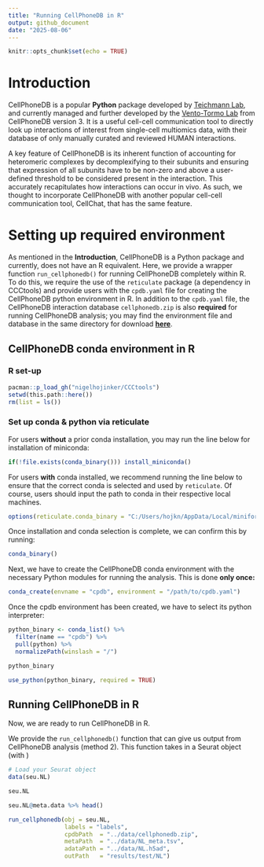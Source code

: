 ```yaml
---
title: "Running CellPhoneDB in R"
output: github_document
date: "2025-08-06"
---
```


```r
knitr::opts_chunk$set(echo = TRUE)
```

# Introduction

CellPhoneDB is a popular **Python** package developed by [Teichmann Lab](https://www.teichlab.org/), and currently managed and further developed by the [Vento-Tormo Lab](https://ventolab.org/) from CellPhoneDB version 3. It is a useful cell-cell communication tool to directly look up interactions of interest from single-cell multiomics data, with their database of only manually curated and reviewed HUMAN interactions. 

A key feature of CellPhoneDB is its inherent function of accounting for heteromeric complexes by decomplexifying to their subunits and ensuring that expression of all subunits have to be non-zero and above a user-defined threshold to be considered present in the interaction. This accurately recapitulates how interactions can occur in vivo. As such, we thought to incorporate CellPhoneDB with another popular cell-cell communication tool, CellChat, that has the same feature.

# Setting up required environment

As mentioned in the **Introduction**, CellPhoneDB is a Python package and currently, does not have an R equivalent. Here, we provide a wrapper function `run_cellphonedb()` for running CellPhoneDB completely within R. To do this, we require the use of the `reticulate` package (a dependency in CCCtools) and provide users with the `cpdb.yaml` file for creating the CellPhoneDB python environment in R. In addition to the `cpdb.yaml` file, the CellPhoneDB interaction database `cellphonedb.zip` is also **required** for running CellPhoneDB analysis; you may find the environment file and database in the same directory for download [**here**](../data/).

## CellPhoneDB conda environment in R

### R set-up

```r
pacman::p_load_gh("nigelhojinker/CCCtools")
setwd(this.path::here())
rm(list = ls())
```

### Set up conda & python via reticulate

For users **without** a prior conda installation, you may run the line below for installation of miniconda:

```r
if(!file.exists(conda_binary())) install_miniconda()
```

For users **with** conda installed, we recommend running the line below to ensure that the correct conda is selected and used by `reticulate`. 
Of course, users should input the path to conda in their respective local machines.

```r
options(reticulate.conda_binary = "C:/Users/hojkn/AppData/Local/miniforge3/condabin/conda.bat")
```

Once installation and conda selection is complete, we can confirm this by running:

```r
conda_binary()
```

Next, we have to create the CellPhoneDB conda environment with the necessary Python modules for running the analysis.
This is done **only once:**

```r
conda_create(envname = "cpdb", environment = "/path/to/cpdb.yaml")
```

Once the cpdb environment has been created, we have to select its python interpreter:

```r
python_binary <- conda_list() %>%
  filter(name == "cpdb") %>%
  pull(python) %>%
  normalizePath(winslash = "/")

python_binary

use_python(python_binary, required = TRUE)
```

## Running CellPhoneDB in R

Now, we are ready to run CellPhoneDB in R.

We provide the `run_cellphonedb()` function that can give us output from CellPhoneDB analysis (method 2).
This function takes in a Seurat object (with )

```r
# Load your Seurat object
data(seu.NL)

seu.NL

seu.NL@meta.data %>% head()

run_cellphonedb(obj = seu.NL,
                labels = "labels",
                cpdbPath  = "../data/cellphonedb.zip",
                metaPath  = "../data/NL_meta.tsv",
                adataPath = "../data/NL.h5ad",
                outPath   = "results/test/NL")
```







